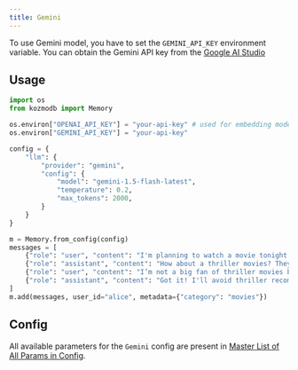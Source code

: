 ```yaml
---
title: Gemini
---
```


<Snippet file="paper-release.mdx" />

To use Gemini model, you have to set the `GEMINI_API_KEY` environment variable. You can obtain the Gemini API key from the [Google AI Studio](https://aistudio.google.com/app/apikey)

## Usage

```python
import os
from kozmodb import Memory

os.environ["OPENAI_API_KEY"] = "your-api-key" # used for embedding model
os.environ["GEMINI_API_KEY"] = "your-api-key"

config = {
    "llm": {
        "provider": "gemini",
        "config": {
            "model": "gemini-1.5-flash-latest",
            "temperature": 0.2,
            "max_tokens": 2000,
        }
    }
}

m = Memory.from_config(config)
messages = [
    {"role": "user", "content": "I'm planning to watch a movie tonight. Any recommendations?"},
    {"role": "assistant", "content": "How about a thriller movies? They can be quite engaging."},
    {"role": "user", "content": "I’m not a big fan of thriller movies but I love sci-fi movies."},
    {"role": "assistant", "content": "Got it! I'll avoid thriller recommendations and suggest sci-fi movies in the future."}
]
m.add(messages, user_id="alice", metadata={"category": "movies"})
```

## Config

All available parameters for the `Gemini` config are present in [Master List of All Params in Config](../config).
